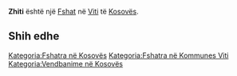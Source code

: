 {{Fshat në Kosovës
 | Emri                = Zhiti
| sqi_N_name = Zhiti
| sqi_N_FULL_NAME_RO = Zhiti
| sqi_N_FULL_NAME_ND_RO = Zhiti
| sqi_N_SORT_NAME_RG = ZHITI
| sqi_N_FULL_NAME_RG = Zhiti
| sqi_N_FULL_NAME_ND_RG = Zhiti
| sqi_V_name = Zhitia
| sqi_V_FULL_NAME_RO = Zhitia
| sqi_V_FULL_NAME_ND_RO = Zhitia
| sqi_V_SORT_NAME_RG = ZHITIA
| sqi_V_FULL_NAME_RG = Zhitia
| sqi_V_FULL_NAME_ND_RG = Zhitia
| srp_N_name = Žitinje
| srp_N_FULL_NAME_RO = Žitinje
| srp_N_FULL_NAME_ND_RO = Zitinje
| srp_N_SORT_NAME_RG = ZITINJE
| srp_N_FULL_NAME_RG = Žitinje
| srp_N_FULL_NAME_ND_RG = Zitinje
| srp_NS_name = Житиње
| srp_NS_FULL_NAME_RO = Житиње
| srp_NS_FULL_NAME_ND_RO = Житиње
| srp_NS_SORT_NAME_RG = ЖИТИЊЕ
| srp_NS_FULL_NAME_RG = Житиње
| srp_NS_FULL_NAME_ND_RG = Житиње

 | Emri (Rasa dhanore) = 
 | Figura              = 
 | Shteti              = Kosovo
 | Komuna              = Viti
 | Kodi postar         = 
 | Sipërfaqja          = 

 | Popullsia           = 

 | Regj. i popullsisë  = 
 | Dend. e popullsisë  = 
 | Faqja zyrtare       = 
 <!--- Koordinatat ----> 
 | Gjerësia            = 42.404444
 | Gjatësia            = 21.372222
 | Lartësia            = 
}}
'''Zhiti''' është një [[Fshat]] në [[Viti]] të [[Kosovës]].

<!-- == Gjeografia == -->
<!-- == Historia == -->
<!-- == Demografia == -->
== Shih edhe ==
{{Komuna Viti}}
{{Kosovo-Administrata-Cung}}

[[Kategoria:Fshatra në Kosovës]]
[[Kategoria:Fshatra në Kommunes Viti]]
[[Kategoria:Vendbanime në Kosovës]]